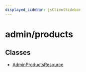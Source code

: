 ```yaml
---
displayed_sidebar: jsClientSidebar
---
```



# admin/products

## Classes

- [AdminProductsResource](../admin_products/classes/admin_products.AdminProductsResource.mdx)
